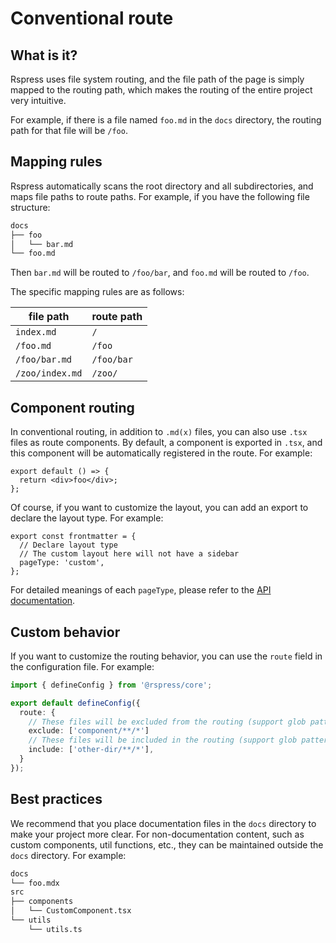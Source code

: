 # Conventional route

## What is it?

Rspress uses file system routing, and the file path of the page is simply mapped to the routing path, which makes the routing of the entire project very intuitive.

For example, if there is a file named `foo.md` in the `docs` directory, the routing path for that file will be `/foo`.

## Mapping rules

Rspress automatically scans the root directory and all subdirectories, and maps file paths to route paths. For example, if you have the following file structure:

```txt
docs
├── foo
│   └── bar.md
└── foo.md
```

Then `bar.md` will be routed to `/foo/bar`, and `foo.md` will be routed to `/foo`.

The specific mapping rules are as follows:

| file path       | route path |
| --------------- | ---------- |
| `index.md`      | `/`        |
| `/foo.md`       | `/foo`     |
| `/foo/bar.md`   | `/foo/bar` |
| `/zoo/index.md` | `/zoo/`    |

## Component routing

In conventional routing, in addition to `.md(x)` files, you can also use `.tsx` files as route components. By default, a component is exported in `.tsx`, and this component will be automatically registered in the route. For example:

```tsx title="foo.tsx"
export default () => {
  return <div>foo</div>;
};
```

Of course, if you want to customize the layout, you can add an export to declare the layout type. For example:

```tsx title="foo.tsx"
export const frontmatter = {
  // Declare layout type
  // The custom layout here will not have a sidebar
  pageType: 'custom',
};
```

For detailed meanings of each `pageType`, please refer to the [API documentation](/api/config/config-frontmatter#pagetype).

## Custom behavior

If you want to customize the routing behavior, you can use the `route` field in the configuration file. For example:

```ts title="rspress.config.ts"
import { defineConfig } from '@rspress/core';

export default defineConfig({
  route: {
    // These files will be excluded from the routing (support glob pattern)
    exclude: ['component/**/*']
    // These files will be included in the routing (support glob pattern)
    include: ['other-dir/**/*'],
  }
});
```

## Best practices

We recommend that you place documentation files in the `docs` directory to make your project more clear. For non-documentation content, such as custom components, util functions, etc., they can be maintained outside the `docs` directory. For example:

```txt
docs
└── foo.mdx
src
├── components
│   └── CustomComponent.tsx
└── utils
    └── utils.ts
```
